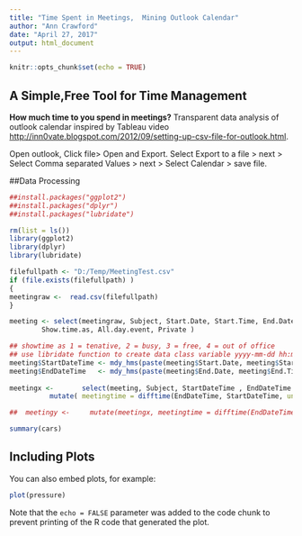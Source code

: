 ```yaml
---
title: "Time Spent in Meetings,  Mining Outlook Calendar"
author: "Ann Crawford"
date: "April 27, 2017"
output: html_document
---
```


```r
knitr::opts_chunk$set(echo = TRUE)
```
## A Simple,Free Tool for Time Management

**How much time to you spend in meetings?** Transparent data analysis of outlook calendar inspired by Tableau video <http://inn0vate.blogspot.com/2012/09/setting-up-csv-file-for-outlook.html>.

Open outlook, Click file>  Open and Export. Select Export to a file > next > Select Comma separated Values > next > Select Calendar > save file.

##Data Processing
```r
##install.packages("ggplot2")
##install.packages("dplyr")
##install.packages("lubridate")

rm(list = ls())
library(ggplot2)
library(dplyr)
library(lubridate)

filefullpath <- "D:/Temp/MeetingTest.csv"
if (file.exists(filefullpath) )
{
meetingraw <-  read.csv(filefullpath)
}

meeting <- select(meetingraw, Subject, Start.Date, Start.Time, End.Date, End.Time, Location,
        Show.time.as, All.day.event, Private ) 

## showtime as 1 = tenative, 2 = busy, 3 = free, 4 = out of office
## use libridate function to create data class variable yyyy-mm-dd hh:mm:ss with 24 hour clock
meeting$StartDateTime <- mdy_hms(paste(meeting$Start.Date, meeting$Start.Time, sep = ":" ) )
meeting$EndDateTime   <- mdy_hms(paste(meeting$End.Date, meeting$End.Time, sep = ":" ) )
                                 
meetingx <-       select(meeting, Subject, StartDateTime , EndDateTime , Location, Show.time.as , All.day.event,                                     Private)   %>% 
          mutate( meetingtime = difftime(EndDateTime, StartDateTime, units = "mins" ) ) 

##  meetingy <-     mutate(meetingx, meetingtime = difftime(EndDateTime, StartDateTime, units = "mins" ) ) 

```

```r
summary(cars)
```

## Including Plots

You can also embed plots, for example:

```r
plot(pressure)
```

Note that the `echo = FALSE` parameter was added to the code chunk to prevent printing of the R code that generated the plot.
